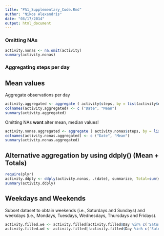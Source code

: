 ```yaml
---
title: "PA1_Supplementary_Code.Rmd"
author: "Nikos Alexandris"
date: "08/17/2014"
output: html_document
---
```



### Omitting NAs

```r
activity.nonas <- na.omit(activity)
summary(activity.nonas)
```

### Aggregating steps per day

## Mean values

Aggregate observations per day
```r
activity.aggregated <- aggregate ( activity$steps, by = list(activity$date), FUN = "mean")
colnames(activity.aggregated) <- c ("Date", "Mean")
summary(activity.aggregated)
```


Omitting NAs **wont** alter mean, median values!
```r
activity.nonas.aggregated <- aggregate ( activity.nonas$steps, by = list(activity.nonas$date), FUN = "mean")
colnames(activity.nonas.aggregated) <- c ("Date", "Mean")
summary(activity.nonas.aggregated)
```


## Alternative aggregation by using ddply() (Mean + Totals)

```r
require(plyr)
activity.ddply <- ddply(activity.nonas, .(date), summarize, Total=sum(steps), Mean=mean(steps))
summary(activity.ddply)
```

## Weekdays and Weekends

Subset dataset to obtain weekends (i.e., Saturdays and Sundays) and weekdays (i.e., Mondays, Tuesdays, Wednesdays, Thursdays and Fridays).

```r
activity.filled.we <- activity.filled[activity.filled$Day %in% c('Saturday', 'Sunday'),]
activity.filled.wd <- activity.filled[!activity.filled$Day %in% c('Saturday', 'Sunday'),]
```